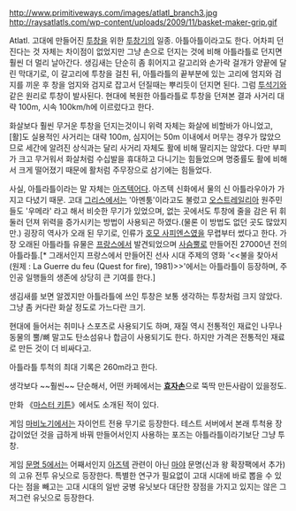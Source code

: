 http://www.primitiveways.com/images/atlatl_branch3.jpg
http://raysatlatls.com/wp-content/uploads/2009/11/basket-maker-grip.gif

Atlatl. 고대에 만들어진 [[투창]]을 위한 [[투창기]]의 일종. 아틀아틀이라고도 한다. 어차피 던진다는 것 자체는 차이점이 없었지만 그냥 손으로 던지는 것에 비해 아틀라틀로 던지면 훨씬 더 멀리 날아간다. 생김새는 단순히 좀 휘어지고 갈고리와 손가락 걸개가 양끝에 달린 막대기로, 이 갈고리에 투창을 걸친 뒤, 아틀라틀의 끝부분에 있는 고리에 엄지와 검지를 끼운 후 창을 엄지와 검지로 잡고서 던질때는 뿌리듯이 던지면 된다. 그럼 [[투석기]]와 같은 원리로 투창이 발사된다. 현대에 복원한 아틀라틀로 투창을 던져본 결과 사거리 대략 100m, 시속 100km/h에 이르렀다고 한다.

화살보다 훨씬 무거운 투창을 던지는것이니 위력 자체는 화살에 비할바가 아니었고, [활]도 실용적인 사거리는 대략 100m, 심지어는 50m 이내에서 머무는 경우가 많았으므로 세간에 알려진 상식과는 달리 사거리 자체도 활에 비해 딸리지는 않았다. 다만 부피가 크고 무거워서 화살처럼 수십발을 휴대하고 다니기는 힘들었으며 명중률도 활에 비해서 크게 떨어졌기 때문에 활처럼 주무장으로 삼기에는 힘들었다.

사실, 아틀라틀이라는 말 자체는 [[아즈텍]]어다. 아즈텍 신화에서 물의 신 아틀라우아가 가지고 다녔기 때문. 고대 [[그리스]]에서는 '아멘툼'이라고도 불렀고 [[오스트레일리아]] 원주민들도 '우메라' 라고 해서 비슷한 무기가 있었으며, 없는 곳에서도 투창에 줄을 감은 뒤 휘둘러 던져 위력을 증가시키는 방법이 사용되곤 하였다.(물론 이 방법도 없던 곳도 많았지만.) 굉장히 역사가 오래 된 무기로, 인류가 [[호모 사피엔스]]였을 무렵부터 썼다고 한다. 가장 오래된 아틀라틀 유물은 [[프랑스]]에서 발견되었으며 [[사슴]]뿔로 만들어진 27000년 전의 아틀라틀.[* 그래서인지 프랑스에서 만들어진 선사 시대 주제의 영화 '<<불을 찾아서(원제 : La Guerre du feu (Quest for fire), 1981)>>'에서는 아틀라틀이 등장하며, 주인공 일행들의 생존에 상당히 큰 기여를 한다.]

생김새를 보면 알겠지만 아틀라틀에 쓰인 투창은 보통 생각하는 투창처럼 크지 않았다. 그냥 좀 커다란 화살 정도로 가느다란 크기.

현대에 들어서는 취미나 스포츠로 사용되기도 하며, 재질 역시 전통적인 재료인 나무나 동물의 뿔/뼈 말고도 탄소섬유나 합금이 사용되기도 한다. 하지만 가격은 전통적인 재료로 만든 것이 더 비싸다고.

아틀라틀 투척의 최대 기록은 260m라고 한다.

생각보다 ~~훨씬~~ 단순해서, 어떤 카페에서는 '''[[효자손]]'''으로 뚝딱 만든사람이 있을정도.

만화 《[[마스터 키튼]]》에서도 소개된 적이 있다.

게임 [[마비노기]]에서는 자이언트 전용 무기로 등장한다. 테스트 서버에서 본래 투척용 장갑이었던 것을 급하게 바꿔 만들어서인지 사용하는 포즈는 아틀라틀이라기보단 그냥 투창.

게임 [[문명 5]]에서는 어째서인지 [[아즈텍]] 관련이 아닌 [[마야]] 문명(신과 왕 확장팩에서 추가)의 고유 전투 유닛으로 등장한다. 특별한 연구가 필요없이 고대 시대에 바로 뽑을 수 있다는 점을 빼고는 고대 시대의 일반 궁병 유닛보다 대단한 장점을 가지고 있지는 않은 그저그런 유닛으로 등장한다. 

 

